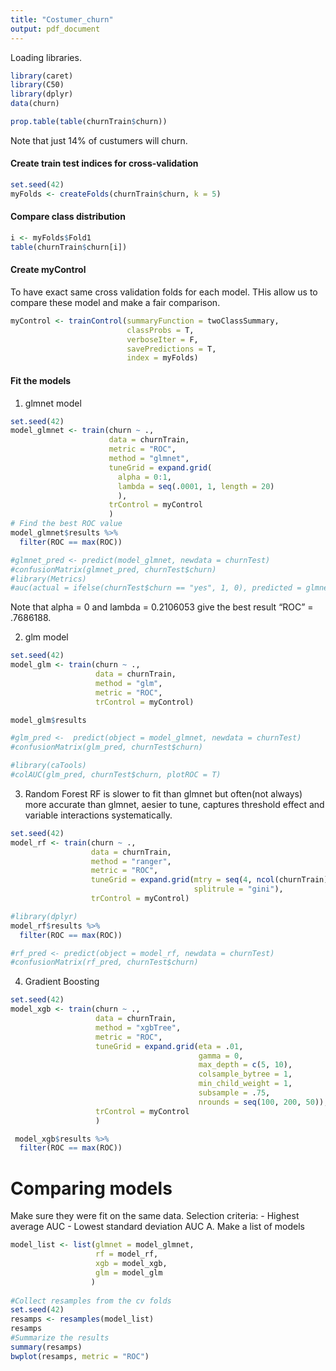 ```yaml
---
title: "Costumer_churn"
output: pdf_document
---
```


Loading libraries.
```r
library(caret)
library(C50)
library(dplyr)
data(churn)
```

```r
prop.table(table(churnTrain$churn))
```
Note that just 14% of custumers will churn.

####  Create train test indices for cross-validation
```r
set.seed(42)
myFolds <- createFolds(churnTrain$churn, k = 5)
```

####  Compare class distribution
```r
i <- myFolds$Fold1
table(churnTrain$churn[i])
```

####  Create myControl
  To have exact same cross validation folds for each model. THis allow us to compare these model and make a fair comparison.
```r
myControl <- trainControl(summaryFunction = twoClassSummary,
                          classProbs = T,
                          verboseIter = F,
                          savePredictions = T,
                          index = myFolds)
```

#### Fit the models
1.  glmnet model
```r
set.seed(42)
model_glmnet <- train(churn ~ ., 
                      data = churnTrain,
                      metric = "ROC",
                      method = "glmnet",
                      tuneGrid = expand.grid(
                        alpha = 0:1,
                        lambda = seq(.0001, 1, length = 20)
                        ),
                      trControl = myControl
                      )
# Find the best ROC value
model_glmnet$results %>%
  filter(ROC == max(ROC))

#glmnet_pred <- predict(model_glmnet, newdata = churnTest)
#confusionMatrix(glmnet_pred, churnTest$churn)
#library(Metrics)
#auc(actual = ifelse(churnTest$churn == "yes", 1, 0), predicted = glmnet_pred[, "yes"])
```
  Note that alpha = 0 and lambda = 0.2106053 give the best result "ROC" = .7686188.

2.  glm model
```r
set.seed(42)
model_glm <- train(churn ~ ., 
                   data = churnTrain,
                   method = "glm",
                   metric = "ROC",
                   trControl = myControl)

model_glm$results

#glm_pred <-  predict(object = model_glmnet, newdata = churnTest)
#confusionMatrix(glm_pred, churnTest$churn)

#library(caTools)
#colAUC(glm_pred, churnTest$churn, plotROC = T)

```
3.  Random Forest
  RF is slower to fit than glmnet but often(not always) more accurate than glmnet, aesier to tune, captures threshold effect and variable interactions systematically.
```r
set.seed(42)
model_rf <- train(churn ~ ., 
                  data = churnTrain,
                  method = "ranger",
                  metric = "ROC",
                  tuneGrid = expand.grid(mtry = seq(4, ncol(churnTrain) * 0.8, 2),
                                         splitrule = "gini"),
                  trControl = myControl)

#library(dplyr)
model_rf$results %>%
  filter(ROC == max(ROC))

#rf_pred <- predict(object = model_rf, newdata = churnTest)
#confusionMatrix(rf_pred, churnTest$churn)
```

4.  Gradient Boosting
```r
set.seed(42)
model_xgb <- train(churn ~ ., 
                   data = churnTrain,
                   method = "xgbTree",
                   metric = "ROC",
                   tuneGrid = expand.grid(eta = .01,
                                          gamma = 0,
                                          max_depth = c(5, 10),
                                          colsample_bytree = 1,
                                          min_child_weight = 1,
                                          subsample = .75,
                                          nrounds = seq(100, 200, 50)),
                   trControl = myControl
                   )

 model_xgb$results %>%
  filter(ROC == max(ROC))
```

# Comparing models
  Make sure they were fit on the same data.
Selection criteria:
    - Highest average AUC
    - Lowest standard deviation AUC
A.  Make a list of models
```r
model_list <- list(glmnet = model_glmnet,
                   rf = model_rf, 
                   xgb = model_xgb,
                   glm = model_glm
                  )
    
#Collect resamples from the cv folds
set.seed(42)
resamps <- resamples(model_list)
resamps
#Summarize the results
summary(resamps)
bwplot(resamps, metric = "ROC")
```
